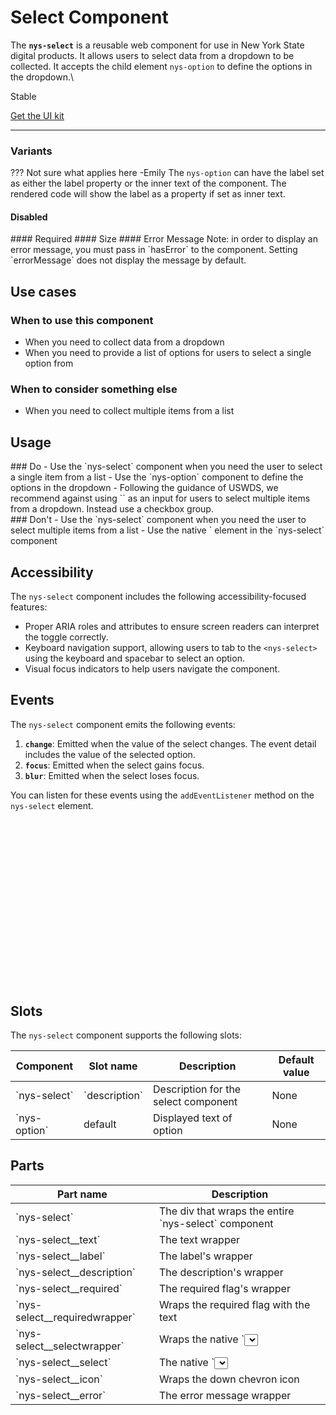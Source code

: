 
<Meta of={NysSelectStories} title="Components/Select/Documentation" />


# Select **Component**
The **`nys-select`** is a reusable web component for use in New York State digital products. It allows users to select data from a dropdown to be collected. It accepts the child element `nys-option` to define the options in the dropdown.\

<p class="pill stable">Stable</p>

<p class="pill uikit"><a href="#">Get the UI kit</a></p>

***

<Canvas of={NysSelectStories.Basic} />

<Controls />

### Variants
??? Not sure what applies here -Emily
The `nys-option` can have the label set as either the label property or the inner text of the component. The rendered code will show the label as a property if set as inner text.
<Canvas of={NysSelectStories.OptionsLabelSlot} />
#### Disabled
<Canvas of={NysSelectStories.Disabled} />
#### Required
<Canvas of={NysSelectStories.Required} />
#### Size
<Canvas of={NysSelectStories.Size} />
#### Error Message
Note: in order to display an error message, you must pass in `hasError` to the component. Setting `errorMessage` does not display the message by default.
<Canvas of={NysSelectStories.ErrorMessage} />

## Use cases    

### When to use this component
- When you need to collect data from a dropdown
- When you need to provide a list of options for users to select a single option from

### When to consider something else
- When you need to collect multiple items from a list

## Usage

<div class="usagedos do">
### Do
- Use the `nys-select` component when you need the user to select a single item from a list
- Use the `nys-option` component to define the options in the dropdown
- Following the guidance of USWDS, we recommend against using `<nys-select multiple/>` as an input for users to select multiple items from a dropdown. Instead use a checkbox group.
</div>

<div class="usagedos dont">
### Don't
- Use the `nys-select` component when you need the user to select multiple items from a list
- Use the native `<option`> element in the `nys-select` component
</div>

## Accessibility

The `nys-select` component includes the following accessibility-focused features:

- Proper ARIA roles and attributes to ensure screen readers can interpret the toggle correctly.
- Keyboard navigation support, allowing users to tab to the `<nys-select>` using the keyboard and spacebar to select an option.
- Visual focus indicators to help users navigate the component.

## Events
The `nys-select` component emits the following events:

1. **`change`**: Emitted when the value of the select changes. The event detail includes the value of the selected option.
2. **`focus`**: Emitted when the select gains focus.
3. **`blur`**: Emitted when the select loses focus.

You can listen for these events using the `addEventListener` method on the `nys-select` element.

```js

//Select the select component
const select = document.querySelector('nys-select');

//Listen for the 'change' event
select.addEventListener('change', (event) => {
  console.log('Select changed:', event.target.value);
});

//Listen for the 'focus' event
select.addEventListener('focus', () => {
  console.log('Select is focused');
});

//Listen for the 'blur' event
select.addEventListener('blur', () => {
  console.log('Select lost focus');
});

```

## Slots
The `nys-select` component supports the following slots:
<table>
    <thead>
    <tr>
        <th>Component</th>
        <th>Slot name</th>
        <th>Description</th>
        <th>Default value</th>
    </tr>
    </thead>
    <tbody>
    <tr>
        <td>`nys-select`</td>
        <td>`description`</td>
        <td>Description for the select component</td>
        <td>None</td>
    </tr>
    <tr>
        <td>`nys-option`</td>
        <td>default</td>
        <td>Displayed text of option</td>
        <td>None</td>
    </tr>
    </tbody>
</table>

## Parts

<table>
    <thead>
    <tr>
        <th>Part name</th>
        <th>Description</th>
    </tr>
    </thead>
    <tbody>
    <tr>
        <td>`nys-select`</td>
        <td>The div that wraps the entire `nys-select` component</td>
    </tr>
    <tr>
        <td>`nys-select__text`</td>
        <td>The text wrapper</td>
    </tr>
    <tr>
        <td>`nys-select__label`</td>
        <td>The label's wrapper</td>
    </tr>
    <tr>
        <td>`nys-select__description`</td>
        <td>The description's wrapper</td>
    </tr>
    <tr>
        <td>`nys-select__required`</td>
        <td>The required flag's wrapper</td>
    </tr>
    <tr>
        <td>`nys-select__requiredwrapper`</td>
        <td>Wraps the required flag with the text</td>
    </tr>
    <tr>
        <td>`nys-select__selectwrapper`</td>
        <td>Wraps the native `<select>` element</td>
    </tr>
    <tr>
        <td>`nys-select__select`</td>
        <td>The native `<select>` element</td>
    </tr>
    <tr>
        <td>`nys-select__icon`</td>
        <td>Wraps the down chevron icon</td>
    </tr>
    <tr>
        <td>`nys-select__error`</td>
        <td>The error message wrapper</td>
    </tr>
    </tbody>
</table>
